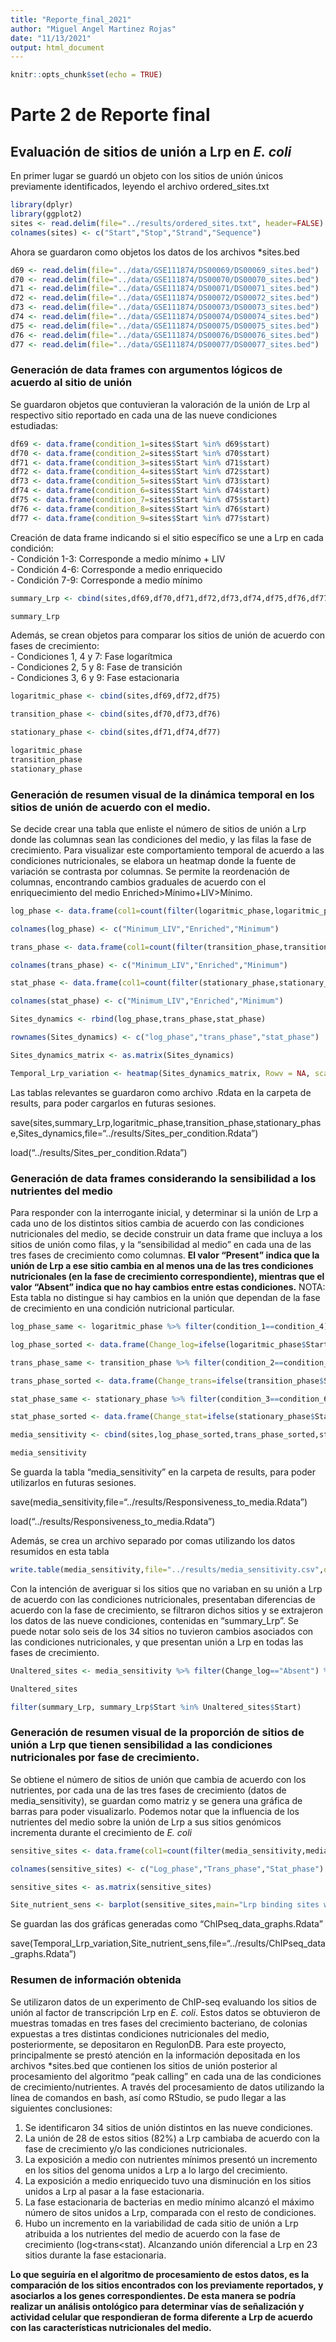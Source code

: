 ```yaml
---
title: "Reporte_final_2021"
author: "Miguel Angel Martinez Rojas"
date: "11/13/2021"
output: html_document
---
```


```r
knitr::opts_chunk$set(echo = TRUE)
```

# Parte 2 de Reporte final
## Evaluación de sitios de unión a Lrp en _E. coli_

En primer lugar se guardó un objeto con los sitios de unión únicos previamente identificados, leyendo el archivo ordered_sites.txt

```r

library(dplyr)
library(ggplot2)
sites <- read.delim(file="../results/ordered_sites.txt", header=FALSE)
colnames(sites) <- c("Start","Stop","Strand","Sequence")

```

Ahora se guardaron como objetos los datos de los archivos *sites.bed

```r

d69 <- read.delim(file="../data/GSE111874/DS00069/DS00069_sites.bed")
d70 <- read.delim(file="../data/GSE111874/DS00070/DS00070_sites.bed")
d71 <- read.delim(file="../data/GSE111874/DS00071/DS00071_sites.bed")
d72 <- read.delim(file="../data/GSE111874/DS00072/DS00072_sites.bed")
d73 <- read.delim(file="../data/GSE111874/DS00073/DS00073_sites.bed")
d74 <- read.delim(file="../data/GSE111874/DS00074/DS00074_sites.bed")
d75 <- read.delim(file="../data/GSE111874/DS00075/DS00075_sites.bed")
d76 <- read.delim(file="../data/GSE111874/DS00076/DS00076_sites.bed")
d77 <- read.delim(file="../data/GSE111874/DS00077/DS00077_sites.bed")
```

### Generación de data frames con argumentos lógicos de acuerdo al sitio de unión

Se guardaron objetos que contuvieran la valoración de la unión de Lrp al respectivo sitio reportado en cada una de las nueve condiciones estudiadas:

```r

df69 <- data.frame(condition_1=sites$Start %in% d69$start)
df70 <- data.frame(condition_2=sites$Start %in% d70$start)
df71 <- data.frame(condition_3=sites$Start %in% d71$start)
df72 <- data.frame(condition_4=sites$Start %in% d72$start)
df73 <- data.frame(condition_5=sites$Start %in% d73$start)
df74 <- data.frame(condition_6=sites$Start %in% d74$start)
df75 <- data.frame(condition_7=sites$Start %in% d75$start)
df76 <- data.frame(condition_8=sites$Start %in% d76$start)
df77 <- data.frame(condition_9=sites$Start %in% d77$start)

```

Creación de data frame indicando si el sitio específico se une a Lrp en cada condición:  
- Condición 1-3: Corresponde a medio mínimo + LIV  
- Condición 4-6: Corresponde a medio enriquecido  
- Condición 7-9: Corresponde a medio mínimo  

```r

summary_Lrp <- cbind(sites,df69,df70,df71,df72,df73,df74,df75,df76,df77)

summary_Lrp

```

Además, se crean objetos para comparar los sitios de unión de acuerdo con fases de crecimiento:  
- Condiciones 1, 4 y 7: Fase logarítmica  
- Condiciones 2, 5 y 8: Fase de transición  
- Condiciones 3, 6 y 9: Fase estacionaria  

```r

logaritmic_phase <- cbind(sites,df69,df72,df75)

transition_phase <- cbind(sites,df70,df73,df76)

stationary_phase <- cbind(sites,df71,df74,df77)

logaritmic_phase
transition_phase
stationary_phase

```

### Generación de resumen visual de la dinámica temporal en los sitios de unión de acuerdo con el medio.

Se decide crear una tabla que enliste el número de sitios de unión a Lrp donde las columnas sean las condiciones del medio, y las filas la fase de crecimiento. Para visualizar este comportamiento temporal de acuerdo a las condiciones nutricionales, se elabora un heatmap donde la fuente de variación se contrasta por columnas. Se permite la reordenación de columnas, encontrando cambios graduales de acuerdo con el enriquecimiento del medio Enriched>Mínimo+LIV>Mínimo.

```r

log_phase <- data.frame(col1=count(filter(logaritmic_phase,logaritmic_phase$condition_1==TRUE)),col2=count(filter(logaritmic_phase,logaritmic_phase$condition_4==TRUE)),col3=count(filter(logaritmic_phase,logaritmic_phase$condition_7==TRUE)))

colnames(log_phase) <- c("Minimum_LIV","Enriched","Minimum")

trans_phase <- data.frame(col1=count(filter(transition_phase,transition_phase$condition_2==TRUE)),col2=count(filter(transition_phase,transition_phase$condition_5==TRUE)),col3=count(filter(transition_phase,transition_phase$condition_8==TRUE)))

colnames(trans_phase) <- c("Minimum_LIV","Enriched","Minimum")

stat_phase <- data.frame(col1=count(filter(stationary_phase,stationary_phase$condition_3==TRUE)),col2=count(filter(stationary_phase,stationary_phase$condition_6==TRUE)),col3=count(filter(stationary_phase,stationary_phase$condition_9==TRUE)))

colnames(stat_phase) <- c("Minimum_LIV","Enriched","Minimum")

Sites_dynamics <- rbind(log_phase,trans_phase,stat_phase)

rownames(Sites_dynamics) <- c("log_phase","trans_phase","stat_phase")

Sites_dynamics_matrix <- as.matrix(Sites_dynamics)

Temporal_Lrp_variation <- heatmap(Sites_dynamics_matrix, Rowv = NA, scale="column",col=cm.colors(256))

```
Las tablas relevantes se guardaron como archivo .Rdata en la carpeta de results, para poder cargarlos en futuras sesiones.  

save(sites,summary_Lrp,logaritmic_phase,transition_phase,stationary_phase,Sites_dynamics,file="../results/Sites_per_condition.Rdata")  

load("../results/Sites_per_condition.Rdata")  


### Generación de data frames considerando la sensibilidad a los nutrientes del medio

Para responder con la interrogante inicial, y determinar si la unión de Lrp a cada uno de los distintos sitios cambia de acuerdo con las condiciones nutricionales del medio, se decide construir un data frame que incluya a los sitios de unión como filas, y la "sensibilidad al medio" en cada una de las tres fases de crecimiento como columnas. **El valor "Present" indica que la unión de Lrp a ese sitio cambia en al menos una de las tres condiciones nutricionales (en la fase de crecimiento correspondiente), mientras que el valor "Absent" indica que no hay cambios entre estas condiciones.** NOTA: Esta tabla no distingue si hay cambios en la unión que dependan de la fase de crecimiento en una condición nutricional particular.

```r

log_phase_same <- logaritmic_phase %>% filter(condition_1==condition_4) %>% filter(condition_4==condition_7)

log_phase_sorted <- data.frame(Change_log=ifelse(logaritmic_phase$Start %in% log_phase_same$Start, "Absent","Present"))

trans_phase_same <- transition_phase %>% filter(condition_2==condition_5) %>% filter(condition_5==condition_8)

trans_phase_sorted <- data.frame(Change_trans=ifelse(transition_phase$Start %in% trans_phase_same$Start, "Absent","Present"))

stat_phase_same <- stationary_phase %>% filter(condition_3==condition_6) %>% filter(condition_6==condition_9)

stat_phase_sorted <- data.frame(Change_stat=ifelse(stationary_phase$Start %in% stat_phase_same$Start, "Absent","Present"))

media_sensitivity <- cbind(sites,log_phase_sorted,trans_phase_sorted,stat_phase_sorted)

media_sensitivity

```

Se guarda la tabla "media_sensitivity" en la carpeta de results, para poder utilizarlos en futuras sesiones.  

save(media_sensitivity,file="../results/Responsiveness_to_media.Rdata")  

load("../results/Responsiveness_to_media.Rdata")  

Además, se crea un archivo separado por comas utilizando los datos resumidos en esta tabla

```r

write.table(media_sensitivity,file="../results/media_sensitivity.csv",quote=FALSE,sep=",",row.names=FALSE)

```

Con la intención de averiguar si los sitios que no variaban en su unión a Lrp de acuerdo con las condiciones nutricionales, presentaban diferencias de acuerdo con la fase de crecimiento, se filtraron dichos sitios y se extrajeron los datos de las nueve condiciones, contenidas en "summary_Lrp". Se puede notar solo seis de los 34 sitios no tuvieron cambios asociados con las condiciones nutricionales, y que presentan unión a Lrp en todas las fases de crecimiento.

```r

Unaltered_sites <- media_sensitivity %>% filter(Change_log=="Absent") %>% filter(Change_trans=="Absent") %>% filter(Change_stat=="Absent")

Unaltered_sites

filter(summary_Lrp, summary_Lrp$Start %in% Unaltered_sites$Start)

```
### Generación de resumen visual de la proporción de sitios de unión a Lrp que tienen sensibilidad a las condiciones nutricionales por fase de crecimiento.

Se obtiene el número de sitios de unión que cambia de acuerdo con los nutrientes, por cada una de las tres fases de crecimiento (datos de media_sensitivity), se guardan como matriz y se genera una gráfica de barras para poder visualizarlo. Podemos notar que la influencia de los nutrientes del medio sobre la unión de Lrp a sus sitios genómicos incrementa durante el crecimiento de *E. coli*

```r

sensitive_sites <- data.frame(col1=count(filter(media_sensitivity,media_sensitivity$Change_log=="Present")),col2=count(filter(media_sensitivity,media_sensitivity$Change_trans=="Present")),col3=count(filter(media_sensitivity,media_sensitivity$Change_stat=="Present")))

colnames(sensitive_sites) <- c("Log_phase","Trans_phase","Stat_phase")

sensitive_sites <- as.matrix(sensitive_sites)

Site_nutrient_sens <- barplot(sensitive_sites,main="Lrp binding sites with nutritional sensitivity", xlab="Growth Phase",ylim=c(0,34), col="#B02D1F")

```

Se guardan las dos gráficas generadas como "ChIPseq_data_graphs.Rdata"

save(Temporal_Lrp_variation,Site_nutrient_sens,file="../results/ChIPseq_data_graphs.Rdata")

### Resumen de información obtenida

Se utilizaron datos de un experimento de ChIP-seq evaluando los sitios de unión al factor de transcripción Lrp en *E. coli*. Estos datos se obtuvieron de muestras tomadas en tres fases del crecimiento bacteriano, de colonias expuestas a tres distintas condiciones nutricionales del medio, posteriormente, se depositaron en RegulonDB. Para este proyecto, principalmente se prestó atención en la información depositada en los archivos *sites.bed que contienen los sitios de unión posterior al procesamiento del algoritmo "peak calling" en cada una de las condiciones de crecimiento/nutrientes. A través del procesamiento de datos utilizando la línea de comandos en bash, así como RStudio, se pudo llegar a las siguientes conclusiones:  

1. Se identificaron 34 sitios de unión distintos en las nueve condiciones.  
2. La unión de 28 de estos sitios (82%) a Lrp cambiaba de acuerdo con la fase de crecimiento y/o las condiciones nutricionales.  
3. La exposición a medio con nutrientes mínimos presentó un incremento en los sitios del genoma unidos a Lrp a lo largo del crecimiento.  
4. La exposición a medio enriquecido tuvo una disminución en los sitios unidos a Lrp al pasar a la fase estacionaria.  
5. La fase estacionaria de bacterias en medio mínimo alcanzó el máximo número de sitos unidos a Lrp, comparada con el resto de condiciones.  
6. Hubo un incremento en la variabilidad de cada sitio de unión a Lrp atribuida a los nutrientes del medio de acuerdo con la fase de crecimiento (log<trans<stat). Alcanzando unión diferencial a Lrp en 23 sitios durante la fase estacionaria.  

**Lo que seguiría en el algoritmo de procesamiento de estos datos, es la comparación de los sitios encontrados con los previamente reportados, y asociarlos a los genes correspondientes. De esta manera se podría realizar un análisis ontológico para determinar vías de señalización y actividad celular que respondieran de forma diferente a Lrp de acuerdo con las características nutricionales del medio.**